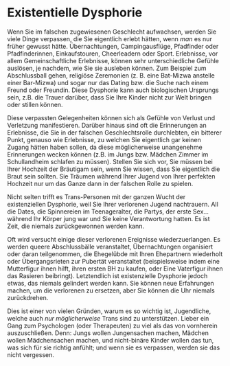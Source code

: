 
<PageMeta
  title="Wie sich Gender Dysphorie äußert: Existentielle Dysphorie"
  linkTitle="Existentielle Dysphorie"
  description="Ich bereue nicht die Dinge, die ich getan habe, ich bereue die Dinge, zu denen ich keine Gelegenheit hatte."
/>

<Disclaimer />

# Existentielle Dysphorie

Wenn Sie im falschen zugewiesenen Geschlecht aufwachsen, werden Sie viele Dinge verpassen, die Sie eigentlich erlebt hätten, wenn *man* es nur früher gewusst hätte. Übernachtungen, Campingausflüge, Pfadfinder oder Pfadfinderinnen, Einkaufstouren, Cheerleadern oder Sport. Erlebnisse, vor allem Gemeinschaftliche Erlebnisse, können sehr unterschiedliche Gefühle auslösen, je nachdem, wie Sie sie ausleben können. Zum Beispiel zum Abschlussball gehen, religiöse Zeremonien (z. B. eine Bat-Mizwa anstelle einer Bar-Mizwa) und sogar nur das Dating bzw. die Suche nach einem Freund oder Freundin. Diese Dysphorie kann auch biologischen Ursprungs sein, z.B. die Trauer darüber, dass Sie Ihre Kinder nicht zur Welt bringen oder stillen können.

Diese verpassten Gelegenheiten können sich als Gefühle von Verlust und Verletzung manifestieren. Darüber hinaus sind oft die Erinnerungen an Erlebnisse, die Sie in der falschen Geschlechtsrolle durchlebten, ein bitterer Punkt, genauso wie Erlebnisse, zu welchen Sie eigentlich gar keinen Zugang hätten haben sollen, da diese möglicherweise unangenehme Erinnerungen wecken können (z.B. im Jungs bzw. Mädchen Zimmer im Schullandheim schlafen zu müssen). Stellen Sie sich vor, Sie müssen bei Ihrer Hochzeit der Bräutigam sein, wenn Sie wissen, dass Sie eigentlich die Braut sein sollten. Sie Träumen während Ihrer Jugend von Ihrer perfekten Hochzeit nur um das Ganze dann in der falschen Rolle zu spielen.

Nicht selten trifft es Trans-Personen mit der ganzen Wucht der existenziellen Dysphorie, weil Sie Ihrer verlorenen Jugend nachtrauern. All die Dates, die Spinnereien im Teenageralter, die Partys, der erste Sex… während Ihr Körper jung war und Sie keine Verantwortung hatten. Es ist Zeit, die niemals zurückgewonnen werden kann.

Oft wird versucht einige dieser verlorenen Ereignisse wiederzuerlangen. Es werden queere Abschlussbälle veranstaltet, Übernachtungen organisiert oder daran teilgenommen, die Ehegelübde mit Ihren Ehepartnern wiederholt oder Übergangsrieten zur Pubertät veranstaltet (beispielsweise indem eine Mutterfigur ihnen hilft, ihren ersten BH zu kaufen, oder Eine Vaterfigur ihnen das Rasieren beibringt). Letztendlich ist existenzielle Dysphorie jedoch etwas, das niemals gelindert werden kann. Sie können neue Erfahrungen machen, um die verlorenen zu ersetzen, aber Sie können die Uhr niemals zurückdrehen.

Dies ist einer von vielen Gründen, warum es so wichtig ist, Jugendliche, welche auch *nur möglicherweise* Trans sind zu unterstützen. Lieber ein Gang zum Psychologen (oder Therapeuten) zu viel als das von vornherein auszuschließen. Denn: Jungs wollen Jungensachen machen, Mädchen wollen Mädchensachen machen, und nicht-binäre Kinder wollen das tun, was sich für sie richtig anfühlt; und wenn sie es verpassen, werden sie das nicht vergessen.
